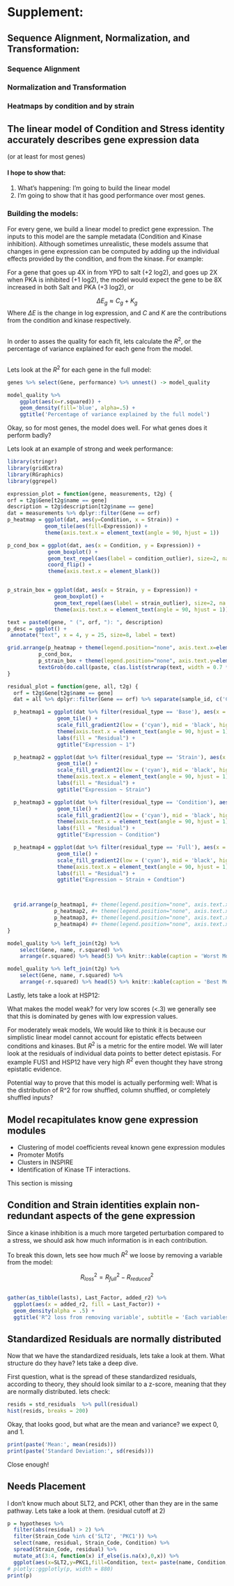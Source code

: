 # Supplement: {#Supplement}

## Sequence Alignment, Normalization, and Transformation:

### Sequence Alignment

### Normalization and Transformation

### Heatmaps by condition and by strain

## The linear model of Condition and Stress identity accurately describes gene expression data
(or at least for most genes)

#### I hope to show that:

1. What's happening: I'm going to build the linear model
2. I'm going to show that it has good performance over most genes.

### Building the models:

For every gene, we build a linear model to predict gene expression.
The inputs to this model are the sample metadata (Condition and Kinase inhibition).
Although sometimes unrealistic, these models assume that changes in gene expression can be computed by adding up the individual effects provided by the condition, and from the kinase.
 For example:

For a gene that goes up 4X in from YPD to salt (+2 log2), and goes up 2X when PKA is inhibited (+1 log2), the model would expect the gene to be 8X increased in both Salt and PKA (+3 log2), or

$$\Delta E_g \approx C_g + K_g$$
Where $\Delta E$ is the change in log expression, and $C$ and $K$ are the contributions from the condition and kinase respectively.


```r
```

In order to asses the quality for each fit, lets calculate the $R^2$, or the percentage of variance explained for each gene from the model.

```r
```

Lets look at the $R^{2}$ for each gene in the full model:

```r
genes %>% select(Gene, performance) %>% unnest() -> model_quality

model_quality %>%
    ggplot(aes(x=r.squared)) +
    geom_density(fill='blue', alpha=.5) +
    ggtitle('Percentage of variance explained by the full model')
```

 Okay, so for most genes, the model does well.
For what genes does it perform badly?

Lets look at an example of strong and week performance:

```r
library(stringr)
library(gridExtra)
library(RGraphics)
library(ggrepel)

expression_plot = function(gene, measurements, t2g) {
orf = t2g$Gene[t2g$name == gene]
description = t2g$description[t2g$name == gene]
dat = measurements %>% dplyr::filter(Gene == orf)
p_heatmap = ggplot(dat, aes(y=Condition, x = Strain)) +
            geom_tile(aes(fill=Expression)) +
            theme(axis.text.x = element_text(angle = 90, hjust = 1))

p_cond_box = ggplot(dat, aes(x = Condition, y = Expression)) +
             geom_boxplot() +
             geom_text_repel(aes(label = condition_outlier), size=2, na.rm = TRUE) +
             coord_flip() +
             theme(axis.text.x = element_blank())


p_strain_box = ggplot(dat, aes(x = Strain, y = Expression)) +
               geom_boxplot() +
               geom_text_repel(aes(label = strain_outlier), size=2, na.rm = TRUE) +
               theme(axis.text.x = element_text(angle = 90, hjust = 1))

text = paste0(gene, " (", orf, "): ", description)
p_desc = ggplot() +
 annotate("text", x = 4, y = 25, size=8, label = text)

grid.arrange(p_heatmap + theme(legend.position="none", axis.text.x=element_blank(), axis.text.y=element_blank()),
          p_cond_box,
          p_strain_box + theme(legend.position="none", axis.text.y=element_blank()),
          textGrob(do.call(paste, c(as.list(strwrap(text, width = 0.7 * getOption("width"))), sep="\n"))), nrow=2, ncol=2)
}

residual_plot = function(gene, all, t2g) {
  orf = t2g$Gene[t2g$name == gene]
  dat = all %>% dplyr::filter(Gene == orf) %>% separate(sample_id, c('Condition', 'Strain'), sep = '_')

  p_heatmap1 = ggplot(dat %>% filter(residual_type == 'Base'), aes(x = Strain, y = Condition, fill = residual)) +
                geom_tile() +
                scale_fill_gradient2(low = ('cyan'), mid = 'black', high = 'yellow') +
                theme(axis.text.x = element_text(angle = 90, hjust = 1)) +
                labs(fill = "Residual") +
                ggtitle("Expression ~ 1")

  p_heatmap2 = ggplot(dat %>% filter(residual_type == 'Strain'), aes(x = Strain, y = Condition, fill = residual)) +
                geom_tile() +
                scale_fill_gradient2(low = ('cyan'), mid = 'black', high = 'yellow') +
                theme(axis.text.x = element_text(angle = 90, hjust = 1)) +
                labs(fill = "Residual") +
                ggtitle("Expression ~ Strain")

  p_heatmap3 = ggplot(dat %>% filter(residual_type == 'Condition'), aes(x = Strain, y = Condition, fill = residual)) +
                geom_tile() +
                scale_fill_gradient2(low = ('cyan'), mid = 'black', high = 'yellow') +
                theme(axis.text.x = element_text(angle = 90, hjust = 1)) +
                labs(fill = "Residual") +
                ggtitle("Expression ~ Condition")

  p_heatmap4 = ggplot(dat %>% filter(residual_type == 'Full'), aes(x = Strain, y = Condition, fill = residual)) +
                geom_tile() +
                scale_fill_gradient2(low = ('cyan'), mid = 'black', high = 'yellow') +
                theme(axis.text.x = element_text(angle = 90, hjust = 1)) +
                labs(fill = "Residual") +
                ggtitle("Expression ~ Strain + Condtion")



  grid.arrange(p_heatmap1, #+ theme(legend.position="none", axis.text.x=element_blank(), axis.text.y=element_blank()),
               p_heatmap2, #+ theme(legend.position="none", axis.text.x=element_blank(), axis.text.y=element_blank()),
               p_heatmap3, #+ theme(legend.position="none", axis.text.x=element_blank(), axis.text.y=element_blank()),
               p_heatmap4) #+ theme(legend.position="none", axis.text.x=element_blank(), axis.text.y=element_blank()))
}

```


```r
model_quality %>% left_join(t2g) %>%
    select(Gene, name, r.squared) %>%
    arrange(r.squared) %>% head(5) %>% knitr::kable(caption = 'Worst Models')
```


```r
model_quality %>% left_join(t2g) %>%
    select(Gene, name, r.squared) %>%
    arrange(-r.squared) %>% head(5) %>% knitr::kable(caption = 'Best Models')
```



Lastly, lets take a look at HSP12:

<!-- \blandscape -->

<!-- ```{r, fig.width=11, fig.height=8, echo=FALSE} -->
<!-- expression_plot('HSP12', measurements, t2g) -->
<!-- ``` -->


<!-- ```{r, fig.width=11, fig.height=8, echo=FALSE} -->
<!-- residual_plot('HSP12', std_residuals, t2g) -->
<!-- ``` -->

<!-- \elandscape -->



What makes the model weak? for very low scores (<.3) we generally see that this is dominated by genes with low expression values.

For moderately weak models, We would like to think it is because our simplistic linear model cannot account for epistatic effects between conditions and kinases.
But $R^2$ is a metric for the entire model.
We will later look at the residuals of individual data points to better detect epistasis.
For example FUS1 and HSP12 have very high $R^2$ even thought they have strong epistatic evidence.

Potential way to prove that this model is actually performing well:
What is the distribution of R^2 for row shuffled, column shuffled, or completely shuffled inputs?

\newpage





<!-- What does strains give you, that conditions dont? -->
<!-- break down ESR -->

\newpage
## Model recapitulates know gene expression modules
* Clustering of model coefficients reveal known gene expression modules
* Promoter Motifs
* Clusters in INSPIRE
* Identification of Kinase TF interactions.

This section is missing

\newpage


## Condition and Strain identities explain non-redundant aspects of the gene expression
Since a kinase inhibition is a much more targeted perturbation compared to a stress, we should ask how much information is in each contribution.

To break this down, lets see how much $R^2$ we loose by removing a variable from the model:

$$ R^2_{loss} = R^2_{full} - R^2_{reduced} $$

```r
```


```r
gather(as_tibble(lasts), Last_Factor, added_r2) %>%
  ggplot(aes(x = added_r2, fill = Last_Factor)) +
  geom_density(alpha = .5) +
  ggtitle('R^2 loss from removing variable', subtitle = 'Each variables contribution when included in the model last, also sometimes called usefulness')
```
## Standardized Residuals are normally distributed


Now that we have the standardized residuals, lets take a look at them.
What structure do they have? lets take a deep dive.

First question, what is the spread of these standardized residuals, according to theory, they should look similar to a z-score, meaning that they are normally distributed.
lets check:

```r
resids = std_residuals  %>% pull(residual)
hist(resids, breaks = 200)
```

Okay, that looks good, but what are the mean and variance? we expect 0, and 1.

```r
print(paste('Mean:', mean(resids)))
print(paste('Standard Deviation:', sd(resids)))

```

Close enough!


## Needs Placement


I don't know much about SLT2, and PCK1, other than they are in the same pathway.
Lets take a look at them.
(residual cutoff at 2)

```r
p = hypotheses %>%
  filter(abs(residual) > 2) %>%
  filter(Strain_Code %in% c('SLT2', 'PKC1')) %>%
  select(name, residual, Strain_Code, Condition) %>%
  spread(Strain_Code, residual) %>%
  mutate_at(3:4, function(x) if_else(is.na(x),0,x)) %>%
  ggplot(aes(x=SLT2,y=PKC1,fill=Condition, text= paste(name, Condition, sep='_'))) + geom_point()
# plotly::ggplotly(p, width = 880)
print(p)
```
